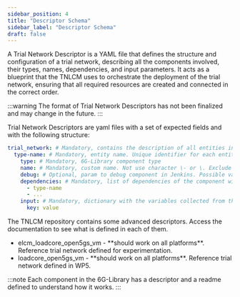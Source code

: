```yaml
---
sidebar_position: 4
title: "Descriptor Schema"
sidebar_label: "Descriptor Schema"
draft: false
---
```



A Trial Network Descriptor is a YAML file that defines the structure and configuration of a trial network, describing all the components involved, their types, names, dependencies,
and input parameters. It acts as a blueprint that the TNLCM uses to orchestrate the deployment of the trial network, ensuring that all required resources are created and connected
in the correct order.

:::warning
The format of Trial Network Descriptors has not been finalized and may change in the future.
:::

Trial Network Descriptors are yaml files with a set of expected fields and with the following structure:

```yaml
trial_network: # Mandatory, contains the description of all entities in the Trial Network
  type-name: # Mandatory, entity name. Unique identifier for each entity in the Trial Network
    type: # Mandatory, 6G-Library component type
    name: # Mandatory, custom name. Not use character \- or \. Exclude components tn_init, tn_bastion and tn_vxlan
    debug: # Optional, param to debug component in Jenkins. Possible values true or false
    dependencies: # Mandatory, list of dependencies of the component with other components
      - type-name
      - ...
    input: # Mandatory, dictionary with the variables collected from the input part of the 6G-Library
      key: value
```

The TNLCM repository contains some advanced descriptors. Access the <Link to={TNLCM_BACKEND_SAMPLE_DESCRIPTORS_README}>documentation</Link> to see what is defined in each of them.

- <Link to={TNLCM_BACKEND_ELCM_TRIAL_NETWORK}>elcm_loadcore_open5gs_vm</Link> - **should work on all platforms**. Reference trial network defined for experimentation.
- <Link to={TNLCM_BACKEND_LOADCORE_TRIAL_NETWORK}>loadcore_open5gs_vm</Link> - **should work on all platforms**. Reference trial network defined in WP5.

:::note
Each component in the <Link to={LIBRARY_REPO_URL}>6G-Library</Link> has a descriptor and a readme defined to understand how it works.
:::
